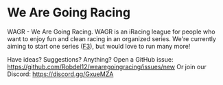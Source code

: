 # We Are Going Racing

WAGR - We Are Going Racing. WAGR is an iRacing league for people who want to enjoy fun and
clean racing in an organized series. We're currently aiming to start one series
([F3](/series/f3/)), but would love to run many more!

Have ideas? Suggestions? Anything? Open a GitHub issue:
https://github.com/Robdel12/wearegoingracing/issues/new
Or join our Discord: https://discord.gg/GxueMZA
